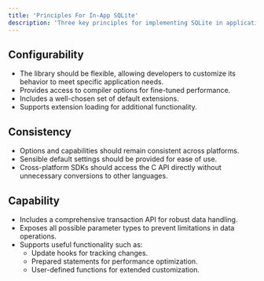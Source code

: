 ```yaml
---
title: 'Principles For In-App SQLite'
description: 'Three key principles for implementing SQLite in applications'
---
```


## Configurability

- The library should be flexible, allowing developers to customize its behavior to meet specific application needs.
- Provides access to compiler options for fine-tuned performance.
- Includes a well-chosen set of default extensions.
- Supports extension loading for additional functionality.

## Consistency

- Options and capabilities should remain consistent across platforms.
- Sensible default settings should be provided for ease of use.
- Cross-platform SDKs should access the C API directly without unnecessary conversions to other languages.

## Capability

- Includes a comprehensive transaction API for robust data handling.
- Exposes all possible parameter types to prevent limitations in data operations.
- Supports useful functionality such as:
    - Update hooks for tracking changes.
    - Prepared statements for performance optimization.
    - User-defined functions for extended customization.